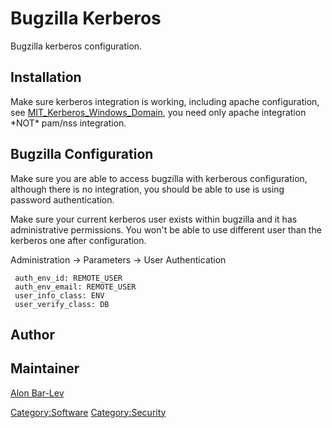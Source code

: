 = Bugzilla Kerberos =

Bugzilla kerberos configuration.

== Installation ==

Make sure kerberos integration is working, including apache configuration, see [[MIT_Kerberos_Windows_Domain]], you need only apache integration *NOT* pam/nss integration.

== Bugzilla Configuration ==

Make sure you are able to access bugzilla with kerberous configuration, although there is no integration, you should be able to use is using password authentication.

Make sure your current kerberos user exists within bugzilla and it has administrative permissions. You won't be able to use different user than the kerberos one after configuration.

Administration → Parameters → User Authentication
  auth_env_id: REMOTE_USER
  auth_env_email: REMOTE_USER
  user_info_class: ENV
  user_verify_class: DB

== Author ==

== Maintainer ==

[[User:Alonbl|Alon Bar-Lev]]

{{AuthorList|{{Author|Alon Bar-Lev|2011-11-17|type=original}}}}

[[Category:Software]]
[[Category:Security]]